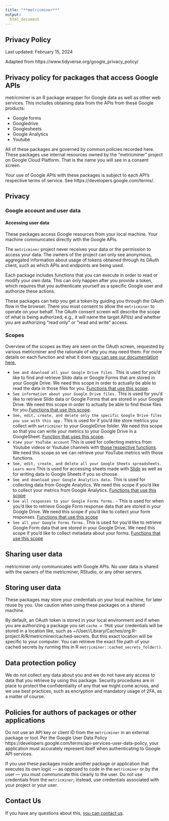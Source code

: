 ```yaml
---
title: "**metricminer**"
output:
  html_document
---
```


## Privacy Policy  

Last updated: February 15, 2024

Adapted from https://www.tidyverse.org/google_privacy_policy/

## Privacy policy for packages that access Google APIs
metricminer is an R package wrapper for Google data as well as other web services. This includes obtaining data from the APIs from these Google products:

- Google forms
- Googledrive
- Googlesheets
- Google Analytics
- Youtube

All of these packages are governed by common policies recorded here. These packages use internal resources owned by the “metricminer” project on Google Cloud Platform. That is the name you will see in a consent screen.

Your use of Google APIs with these packages is subject to each API’s respective terms of service. See https://developers.google.com/terms/.

## Privacy

### Google account and user data

#### Accessing user data

These packages access Google resources from your local machine. Your machine communicates directly with the Google APIs.

The `metricminer` project never receives your data or the permission to access your data. The owners of the project can only see anonymous, aggregated information about usage of tokens obtained through its OAuth client, such as which APIs and endpoints are being used.

Each package includes functions that you can execute in order to read or modify your own data. This can only happen after you provide a token, which requires that you authenticate yourself as a specific Google user and authorize these actions.

These packages can help you get a token by guiding you through the OAuth flow in the browser. There you must consent to allow the `metricminer` to operate on your behalf. The OAuth consent screen will describe the scope of what is being authorized, e.g., it will name the target API(s) and whether you are authorizing “read only” or “read and write” access.

### Scopes
Overview of the scopes as they are seen on the OAuth screen, requested by various metricminer and the rationale of why you may need them. For more details on each function and what it does [you can see our documentation here.](https://hutchdatascience.org/metricminer/reference/index.html)

- `See and download all your Google Drive files.` This is used for you'd like to find and retrieve Slido data or Google Forms that are stored in your Google Drive. We need this scope in order to actually be able to read the data in those files for you. [Functions that use this scope](https://hutchdatascience.org/metricminer/#google-forms).
- `See information about your Google Drive files.` This is used for you'd like to retrieve Slido data or Google Forms that are stored in your Google Drive. We need this scope in order to actually be able to find those files for you.[Functions that use this scope](https://hutchdatascience.org/metricminer/#google-forms).
- `See, edit, create, and delete only the specific Google Drive files you use with this app.` This is used for if you'd like store metrics you collect with `metricminer` to your GoogleDrive folder. We need this scope so that you can write your metrics to your Google Drive in a GoogleSheet. [Function that uses this scope](https://hutchdatascience.org/metricminer/reference/write_to_gsheet.html).
- `View your YouTube account` This is used for collecting metrics from Youtube videos or Youtube channels with [those respective functions](https://hutchdatascience.org/metricminer/#youtube). We need this scope so we can retrieve your YouTube metrics with those functions.
- `See, edit, create, and delete all your Google Sheets spreadsheets. Learn more` This is used for accessing sheets made with [Slido](https://hutchdatascience.org/metricminer/articles/getting-started.html#slido) as well as for writing data to Google Sheets if you so choose. 
- `See and download your Google Analytics data.` This is used for collecting data from Google Analytics. We need this scope if you'd like to collect your metrics from Google Analytics. [Functions that use this scope](https://hutchdatascience.org/metricminer/#google-analytics)
- `See all responses to your Google Forms forms.` - This is used for when you'd like to retrieve Google Form response data that are stored in your Google Drive. We need this scope if you'd like to collect your form responses. [Functions that use this scope](https://hutchdatascience.org/metricminer/#google-forms)
- `See all your Google Forms forms.` This is used for you'd like to retrieve Google Form data that are stored in your Google Drive.  We need this scope if you'd like to collect metadata about your forms. [Functions that use this scope](https://hutchdatascience.org/metricminer/#google-forms)


## Sharing user data
metricminer only communicates with Google APIs. No user data is shared with the owners of the metricminer, RStudio, or any other servers.

## Storing user data
These packages may store your credentials on your local machine, for later reuse by you. Use caution when using these packages on a shared machine.

By default, an OAuth token is  stored in your local environment and if when you are authorizing a package you set `cache = TRUE` your credentials will be stored in a location like, such as ~/User/<yourusername>/Library/Caches/org.R-project.R/R/metricminer/cached-secrets. But this exact location will be specific to your computer. You can retrieve the exact file path of your cached secrets by running this in R `metricminer::cached_secrets_folder()`.

## Data protection policy
We do not collect any data about you and we do not have any access to data that you retrieve by using this package. Security procedures are in place to protect the confidentiality of any that we might come across, and we use best practices, such as encryption and mandatory usage of 2FA, as a matter of course.

## Policies for authors of packages or other applications
Do not use an API key or client ID from the `metricminer` in an external package or tool. Per the Google User Data Policy https://developers.google.com/terms/api-services-user-data-policy, your application must accurately represent itself when authenticating to Google API services.

If you use these packages inside another package or application that executes its own logic — as opposed to code in the `metricminer` or by the user — you must communicate this clearly to the user. Do not use credentials from the `metricminer`; instead, use credentials associated with your project or your user.

## Contact Us  

If you have any questions about this, [you can contact us](https://www.metricminer.org/contact.html).
